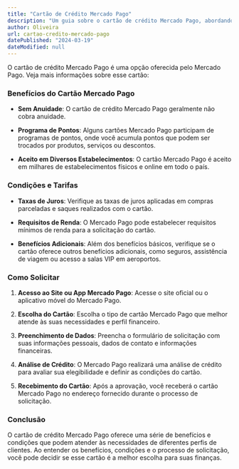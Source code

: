 ```yaml
---
title: "Cartão de Crédito Mercado Pago"
description: "Um guia sobre o cartão de crédito Mercado Pago, abordando seus benefícios, condições oferecidas e o processo para solicitar esse cartão."
author: Oliveira
url: cartao-credito-mercado-pago
datePublished: "2024-03-19"
dateModified: null
---
```


O cartão de crédito Mercado Pago é uma opção oferecida pelo Mercado Pago. Veja mais informações sobre esse cartão:

### Benefícios do Cartão Mercado Pago

- **Sem Anuidade**: O cartão de crédito Mercado Pago geralmente não cobra anuidade.

- **Programa de Pontos**: Alguns cartões Mercado Pago participam de programas de pontos, onde você acumula pontos que podem ser trocados por produtos, serviços ou descontos.

- **Aceito em Diversos Estabelecimentos**: O cartão Mercado Pago é aceito em milhares de estabelecimentos físicos e online em todo o país.

### Condições e Tarifas

- **Taxas de Juros**: Verifique as taxas de juros aplicadas em compras parceladas e saques realizados com o cartão.

- **Requisitos de Renda**: O Mercado Pago pode estabelecer requisitos mínimos de renda para a solicitação do cartão.

- **Benefícios Adicionais**: Além dos benefícios básicos, verifique se o cartão oferece outros benefícios adicionais, como seguros, assistência de viagem ou acesso a salas VIP em aeroportos.

### Como Solicitar

1. **Acesso ao Site ou App Mercado Pago**: Acesse o site oficial ou o aplicativo móvel do Mercado Pago.

2. **Escolha do Cartão**: Escolha o tipo de cartão Mercado Pago que melhor atende às suas necessidades e perfil financeiro.

3. **Preenchimento de Dados**: Preencha o formulário de solicitação com suas informações pessoais, dados de contato e informações financeiras.

4. **Análise de Crédito**: O Mercado Pago realizará uma análise de crédito para avaliar sua elegibilidade e definir as condições do cartão.

5. **Recebimento do Cartão**: Após a aprovação, você receberá o cartão Mercado Pago no endereço fornecido durante o processo de solicitação.

### Conclusão

O cartão de crédito Mercado Pago oferece uma série de benefícios e condições que podem atender às necessidades de diferentes perfis de clientes. Ao entender os benefícios, condições e o processo de solicitação, você pode decidir se esse cartão é a melhor escolha para suas finanças.
